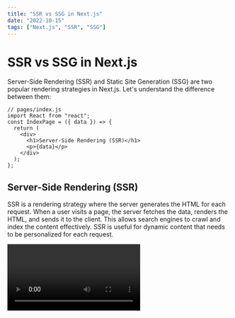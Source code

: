 ```yaml
---
title: "SSR vs SSG in Next.js"
date: "2022-10-15"
tags: ["Next.js", "SSR", "SSG"]
---
```


# SSR vs SSG in Next.js

Server-Side Rendering (SSR) and Static Site Generation (SSG) are two popular rendering strategies in Next.js. Let's understand the difference between them:

```tsx
// pages/index.js
import React from "react";
const IndexPage = ({ data }) => {
  return (
    <div>
      <h1>Server-Side Rendering (SSR)</h1>
      <p>{data}</p>
    </div>
  );
};
```

<CustomImage
  src="https://raw.githubusercontent.com/Chouaib-Djerdi/BlogPosts/main/images/goku-test.jpg"
  alt="Goku Test Img"
/>

## Server-Side Rendering (SSR)

SSR is a rendering strategy where the server generates the HTML for each request. When a user visits a page, the server fetches the data, renders the HTML, and sends it to the client. This allows search engines to crawl and index the content effectively. SSR is useful for dynamic content that needs to be personalized for each request.

<Video id="FG9TGTsXrl0" />

## Static Site Generation (SSG)

SSG is a rendering strategy where the HTML pages are pre-generated during the build process. The server generates the HTML for all the pages in advance, and the generated HTML is then served to the client. This approach improves performance as the pages are already built and can be cached by CDNs. SSG is suitable for content that doesn't change frequently, such as blog posts or documentation.
